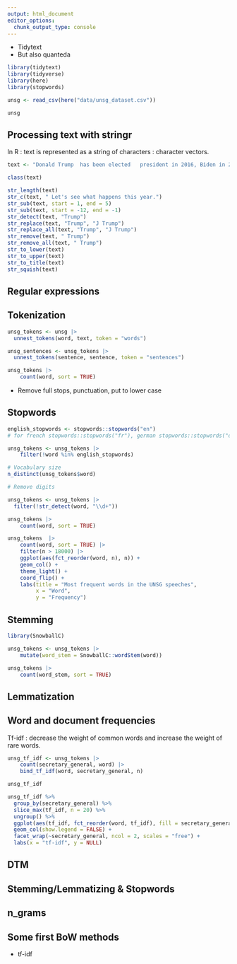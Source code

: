 ```yaml
---
output: html_document
editor_options: 
  chunk_output_type: console
---
```


- Tidytext
- But also quanteda

```r
library(tidytext)
library(tidyverse)
library(here)
library(stopwords)
```

```r
unsg <- read_csv(here("data/unsg_dataset.csv"))

unsg
```

## Processing text with stringr

In R : text is represented as a string of characters : character vectors. 

```r
text <- "Donald Trump  has been elected   president in 2016, Biden in 2020 and we are in 2025 with Donald Trump again.   "

class(text)
```



```r
str_length(text)
str_c(text, " Let's see what happens this year.")
str_sub(text, start = 1, end = 5)
str_sub(text, start = -12, end = -1)
str_detect(text, "Trump")
str_replace(text, "Trump", "J Trump")
str_replace_all(text, "Trump", "J Trump")
str_remove(text, " Trump")
str_remove_all(text, " Trump")
str_to_lower(text)
str_to_upper(text)
str_to_title(text)
str_squish(text)
```

## Regular expressions







## Tokenization

```r
unsg_tokens <- unsg |> 
  unnest_tokens(word, text, token = "words")

unsg_sentences <- unsg_tokens |> 
  unnest_tokens(sentence, sentence, token = "sentences")

unsg_tokens |> 
    count(word, sort = TRUE)
```

- Remove full stops, punctuation, put to lower case

## Stopwords

```r
english_stopwords <- stopwords::stopwords("en")
# for french stopwords::stopwords("fr"), german stopwords::stopwords("de") etc. 

unsg_tokens <- unsg_tokens |> 
    filter(!word %in% english_stopwords)

# Vocabulary size
n_distinct(unsg_tokens$word)

# Remove digits

unsg_tokens <- unsg_tokens |> 
  filter(!str_detect(word, "\\d+"))

unsg_tokens |> 
    count(word, sort = TRUE)

unsg_tokens  |>
    count(word, sort = TRUE) |> 
    filter(n > 18000) |> 
    ggplot(aes(fct_reorder(word, n), n)) +
    geom_col() +
    theme_light() +
    coord_flip() +
    labs(title = "Most frequent words in the UNSG speeches",
         x = "Word",
         y = "Frequency")


```

## Stemming

```r
library(SnowballC)

unsg_tokens <- unsg_tokens |> 
    mutate(word_stem = SnowballC::wordStem(word))

unsg_tokens |> 
    count(word_stem, sort = TRUE)
```

## Lemmatization



## Word and document frequencies

Tf-idf : decrease the weight of common words and increase the weight of rare words.


```r
unsg_tf_idf <- unsg_tokens |> 
    count(secretary_general, word) |> 
    bind_tf_idf(word, secretary_general, n)

unsg_tf_idf

unsg_tf_idf %>%
  group_by(secretary_general) %>%
  slice_max(tf_idf, n = 20) %>%
  ungroup() %>%
  ggplot(aes(tf_idf, fct_reorder(word, tf_idf), fill = secretary_general)) +
  geom_col(show.legend = FALSE) +
  facet_wrap(~secretary_general, ncol = 2, scales = "free") +
  labs(x = "tf-idf", y = NULL)
```


## DTM 

<!-- Collocations, bigrams and so on-->





## Stemming/Lemmatizing & Stopwords



## n_grams



## Some first BoW methods

- tf-idf 

